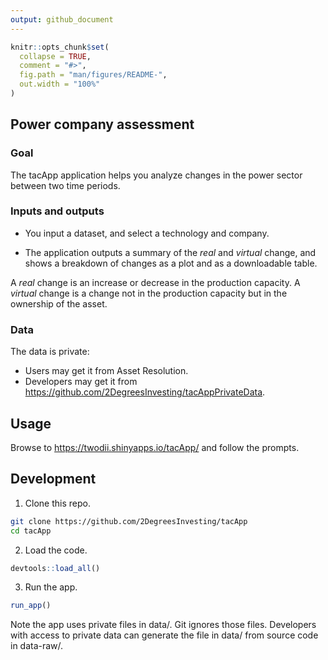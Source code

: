 ```yaml
---
output: github_document
---
```


<!-- README.md is generated from README.Rmd. Please edit that file -->

```r
knitr::opts_chunk$set(
  collapse = TRUE,
  comment = "#>",
  fig.path = "man/figures/README-",
  out.width = "100%"
)
```

## Power company assessment

<!-- badges: start -->
<!-- badges: end -->

### Goal

The tacApp application helps you analyze changes in the power sector
between two time periods.

### Inputs and outputs

* You input a dataset, and select a technology and company.

* The application outputs a summary of the _real_ and _virtual_ change, and
shows a breakdown of changes as a plot and as a downloadable table.

A _real_ change is an increase or decrease in the production capacity. A
_virtual_ change is a change not in the production capacity but in the ownership
of the asset.

### Data

The data is private:

* Users may get it from Asset Resolution.
* Developers may get it from
<https://github.com/2DegreesInvesting/tacAppPrivateData>.

## Usage

Browse to <https://twodii.shinyapps.io/tacApp/> and follow the prompts.

## Development

1. Clone this repo.

```bash
git clone https://github.com/2DegreesInvesting/tacApp
cd tacApp
```

2. Load the code.

```r
devtools::load_all()
```

3. Run the app.

```r
run_app()
```

Note the app uses private files in data/. Git ignores those files. Developers
with access to private data can generate the file in data/ from source code in
data-raw/.
